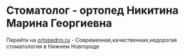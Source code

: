 # Стоматолог - ортопед Никитина Марина Георгиевна

Перейти на [ortopednn.ru](https://ortopednn.ru) - Современная,качественная,недорогая стоматология в Нижнем Новгороде
